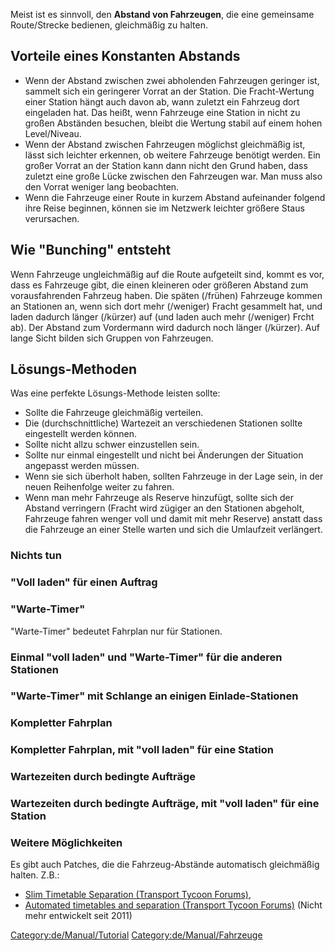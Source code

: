 


Meist ist es sinnvoll, den '''Abstand von Fahrzeugen''', die eine gemeinsame Route/Strecke bedienen, gleichmäßig zu halten.

== Vorteile eines Konstanten Abstands ==

* Wenn der Abstand zwischen zwei abholenden Fahrzeugen geringer ist, sammelt sich ein geringerer Vorrat an der Station. Die Fracht-Wertung einer Station hängt auch davon ab, wann zuletzt ein Fahrzeug dort eingeladen hat. Das heißt, wenn Fahrzeuge eine Station in nicht zu großen Abständen besuchen, bleibt die Wertung stabil auf einem hohen Level/Niveau.
* Wenn der Abstand zwischen Fahrzeugen möglichst gleichmäßig ist, lässt sich leichter erkennen, ob weitere Fahrzeuge benötigt werden. Ein großer Vorrat an der Station kann dann nicht den Grund haben, dass zuletzt eine große Lücke zwischen den Fahrzeugen war. Man muss also den Vorrat weniger lang beobachten.
* Wenn die Fahrzeuge einer Route in kurzem Abstand aufeinander folgend ihre Reise beginnen, können sie im Netzwerk leichter größere Staus verursachen.

== Wie "Bunching" entsteht ==

Wenn Fahrzeuge ungleichmäßig auf die Route aufgeteilt sind, kommt es vor, dass es Fahrzeuge gibt, die einen kleineren oder größeren Abstand zum vorausfahrenden Fahrzeug haben. Die späten (/frühen) Fahrzeuge kommen an Stationen an, wenn sich dort mehr (/weniger) Fracht gesammelt hat, und laden dadurch länger (/kürzer) auf (und laden auch mehr (/weniger) Frcht ab). Der Abstand zum Vordermann wird dadurch noch länger (/kürzer). Auf lange Sicht bilden sich Gruppen von Fahrzeugen.

== Lösungs-Methoden ==
Was eine perfekte Lösungs-Methode leisten sollte:
* Sollte die Fahrzeuge gleichmäßig verteilen.
* Die (durchschnittliche) Wartezeit an verschiedenen Stationen sollte eingestellt werden können.
* Sollte nicht allzu schwer einzustellen sein.
* Sollte nur einmal eingestellt und nicht bei Änderungen der Situation angepasst werden müssen.
* Wenn sie sich überholt haben, sollten Fahrzeuge in der Lage sein, in der neuen Reihenfolge weiter zu fahren.
* Wenn man mehr Fahrzeuge als Reserve hinzufügt, sollte sich der Abstand verringern (Fracht wird zügiger an den Stationen abgeholt, Fahrzeuge fahren wenger voll und damit mit mehr Reserve) anstatt dass die Fahrzeuge an einer Stelle warten und sich die Umlaufzeit verlängert.

=== Nichts tun ===
{{Page:en/Archive/Community/Users/Pystro/Template/Spacing out vehicles|LA = (Lade, wenn verfügbar) ||LB =
|UA = (Entlade, falls akzeptiert) ||UB =
|DB = (ohne Farplan)
|ORDERSPECIAL = 
|BUNCHING_R = 0||BUNCHING_TXT = Auf lange Sicht "klumpen" die Fahrzeuge stark zusammen.
|WAITING = Fahrzeuge bleiben nur so lange an einer Station, wie zum Beladen nötig.
|ADJ_TRAVEL = 
|ADJ_NVEHICLES = 
|ADJ_LOADING = 
|ADJ_BIGSTATION =
|OVERTAKING_R = 2||OVERTAKING_TXT = Überholen ist problemlos möglich.
|NVEHICLES_R = 2||NVEHICLES_TXT = Mehr Fahrzeuge verbessern den Transport.
|FEATURESPECIAL = Ist definitiv die einfachste Methode, mit dem Problem umzugehen, wahrscheinlich aber eine der schlechteren. Genau genommen kann man auch recht gut mit unregelmäßig ankommenden Fahrzeugen leben, vor allem bei Routen, die von mehr als genug Fahrzeugen bedient werden.
}}
=== "Voll laden" für einen Auftrag ===
{{Page:en/Archive/Community/Users/Pystro/Template/Spacing out vehicles|L1A = (Voll laden einer Fracht)/(Voll laden jeder Fracht) ||L1B = ''(darf keinen Timer bekommen!)''
|LA = (Lade, wenn verfügbar) ||LB =
|UA = (Entlade, falls akzeptiert) ||UB =
|DB = (ohne Farplan)
|ORDERSPECIAL = 
|BUNCHING_R = 1||BUNCHING_TXT = Bei langen Routen können die Fahrzeuge an den letzten Stops vor dem "voll laden"-Auftrag sehr ungleichmäßig ankommen.
|WAITING = Die Fahrzeuge bleiben länger an der "voll laden"-Station und fahren voll ab.
|ADJ_TRAVEL = 
|ADJ_NVEHICLES = 
|ADJ_LOADING = 
|ADJ_BIGSTATION = Der "Voll laden"-Auftrag muss der Station gegeben werden, die die meißte Fracht generiert (oder der letzten Station in dem Zweig, der insgesamt die meißte Fracht generiert).
|OVERTAKING_R = 2||OVERTAKING_TXT = Überholen ist problemlos möglich.
|NVEHICLES_R = 0||NVEHICLES_TXT = Mehr Fahrzeuge verbessern den Transport nicht. Nur möglich, wenn man ein Ausweich-Depot zum Warten zur Verfügung stellt.
|FEATURESPECIAL = Eine der einfachen Möglichkeiten, die Fahrzeuge fast perfekt gleichmäßig abfahren zu lassen. Dürfte die Beliebteste sein.
}}
=== "Warte-Timer" ===
"Warte-Timer" bedeutet Fahrplan nur für Stationen.
{{Page:en/Archive/Community/Users/Pystro/Template/Spacing out vehicles|LA = (Lade, wenn verfügbar) ||LB = und X Ticks/Tage lang bleiben
|UA = (Entlade, falls akzeptiert) ||UB = und Y Ticks/Tage lang bleiben
|DB = (ohne Farplan)
|ORDERSPECIAL = Gute Zeiten sind 5-10 Tage oder 370-740 Ticks. Die Zeit zum Abladen (Y) kann auch bis auf 1 Tick gekürzt werden, wenn dafür das nächste Beladen (X) verlängert wird.
|BUNCHING_R = 1||BUNCHING_TXT = Die Summe der Ein- und Entladezeiten wird für alle Züge gleich gehalten. Die "Verklumpung" der Fahrzeuge ist zufällig/chaotisch und hat nicht das Bestreben, sich zu verschlimmern.
|WAITING = Die Fahrzeuge bleiben etwas länger an den Stationen und fahren weniger wahrscheinlich leer ab.
|ADJ_TRAVEL = 
|ADJ_NVEHICLES = 
|ADJ_LOADING = Die Wartezeit sollte am besten (manuell) an die durchschnittliche Ladezeit angepasst werden. Alternativ funktioniert die Ladezeit zum zügigen Einladen einer vollen Ladung sicher, lässt Fahrzeuge aber an kleinen Stationen zu lange warten.
|ADJ_BIGSTATION = 
|OVERTAKING_R = 1||OVERTAKING_TXT = Überholen ist möglich.
|NVEHICLES_R = 2||NVEHICLES_TXT = Mehr Fahrzeuge verbessern den Transport.
|FEATURESPECIAL = 
}}
=== Einmal "voll laden" und "Warte-Timer" für die anderen Stationen ===
{{Page:en/Archive/Community/Users/Pystro/Template/Spacing out vehicles|L1A = (Voll laden einer Fracht)/(Voll laden jeder Fracht) ||L1B = ''(darf keinen Timer bekommen!)''
|LA = (Lade, wenn verfügbar) ||LB = und X Ticks/Tage lang bleiben
|UA = (Entlade, falls akzeptiert) ||UB = und Y Ticks/Tage lang bleiben
|DB = (ohne Farplan)
|ORDERSPECIAL = * Gute Zeiten siehe [[#warte-timer|"Warte-Timer"]]
* Wenn Fahrzeuge vor der "voll laden"-Station eine Verspätung haben (festgestellt haben, dass sie aufholen müssen), werden sie das nach der "voll laden"-Station nochmal korrigieren, obwohl sie bereits den gleichen Abstand haben. Die Station davor sollte also einen ausreichenden Warte-Timer haben.
* Bei einer Punkt-zu-Punkt Route will man oft, dass die Fahrzeuge die Entladestation nicht zu lange blockieren. Deren Timer zu reduzieren ist nicht möglich, weil die Fahrzeuge das nicht aufholen können. Daher ist es besser, dieser keinen Warte-Timer zu geben und [[#voll-laden-fur-einen-auftrag|"Voll laden" für einen Auftrag]] oder [[#warte-timer-mit-langer-wartezeit-an-einigen-einlade-stationen|"Warte-Timer" mit langer Wartezeit an einigen Einlade-Stationen]] zu nutzen.
|BUNCHING_R = 2||BUNCHING_TXT = Die Summe der Ein- und Entladezeiten wird für alle Züge gleich gehalten. Ungleichmäßige Ankünfte, die sich durch verlängerte Fahrtzeiten (z.B. Pannen oder Wartungen) ergeben, werden an der "voll laden"-Station konstant auf einen gleichmäßigen Abstand gebracht.
|WAITING = Die Fahrzeuge bleiben länger an der "voll laden"-Station und fahren nicht leer ab und die Fahrzeuge bleiben etwas länger an den anderen Stationen 
und fahren weniger wahrscheinlich leer ab.
|ADJ_TRAVEL = 
|ADJ_NVEHICLES = 
|ADJ_LOADING = Die Wartezeit sollte am besten (manuell) an die durchschnittliche Ladezeit angepasst werden. Alternativ funktioniert die Ladezeit zum zügigen Einladen einer vollen Ladung sicher, lässt Fahrzeuge aber an kleinen Stationen zu lange warten.
|ADJ_BIGSTATION = Der "Voll laden"-Auftrag muss der Station gegeben werden, die die meißte Fracht generiert (siehe auch [[#voll-laden-fur-einen-auftrag|"Voll laden"]]). Wenn sich die Situation ändert, muss man die Aufträge (manuell) anpassen.
|OVERTAKING_R = 1||OVERTAKING_TXT = Überholen ist möglich.
|NVEHICLES_R = 0||NVEHICLES_TXT = Mehr Fahrzeuge verbessern den Transport nicht. Nur möglich, wenn man ein Ausweich-Depot zum Warten zur Verfügung stellt.
|FEATURESPECIAL = * Etwas schwerer einzustellen.
* Mein Favorit, um die Fahrzeuge fast perfekt gleichmäßig abfahren zu lassen und gleichmäßig zu halten.
}}
=== "Warte-Timer" mit Schlange an einigen Einlade-Stationen ===
{{Page:en/Archive/Community/Users/Pystro/Template/Spacing out vehicles|L1A = (Lade, wenn verfügbar) ||L1B = und XXX Ticks/Tage lang bleiben
|LA = (Lade, wenn verfügbar) ||LB = und Y Ticks/Tage lang bleiben
|UA = (Entlade, falls akzeptiert) ||UB = und Z Ticks/Tage lang bleiben
|DB = (ohne Farplan)
|ORDERSPECIAL =
* Die Wartezeit an lang-laden-Stationen (XXX) sollte so bemessen sein, dass die Station zu etwa 100% belegt ist. Fahrzeuge, die zu früh an einer dieser Stationen ankommen, müssen dann warten, bevor sie die Station betreten können. Wenn die Station von mehreren Routen bedient wird, sollten deshalb alle Gruppen von lange wartenden Fahrzeuge eigene Plattformen zugewiesen bekommen.
* Gute Zeit fürs kurze Laden (Y) siehe [[#warte-timer|"Warte-Timer"]].
* Wenn Fahrzeuge vor der lang-laden-Station eine Verspätung haben, werden sie das bei der Wartezeit in dieser Station nochmal korrigieren, obwohl sie bereits beim Betreten den gleichen Abstand haben. Die Station davor sollte also einen ausreichenden Warte-Timer haben.
|BUNCHING_R = 2||BUNCHING_TXT = Die Summe der Ein- und Entladezeiten wird für alle Züge gleich gehalten. Ungleichmäßige Ankünfte, die sich durch verlängerte Fahrtzeiten (z.B. Pannen oder Wartungen) ergeben, werden an der lange-laden-Station auf einen fast gleichmäßigen Mindestabstand gebracht.
|WAITING = Die Fahrzeuge warten möglicherweise zu lange an den lange-laden-Stationen. Die Fahrzeuge bleiben etwas länger an den kurz-laden-Stationen und durchgehend an den lange-laden-Stationen und fahren weniger wahrscheinlich leer ab.
|ADJ_TRAVEL = 
|ADJ_NVEHICLES = Wenn man mehr Fahrzeuge zur Verfügung stellt, sollte man die Wartezeit verringern. Es funktioniert aber auch ohne, nur dass man dann die maximal transportierbare Frachtmenge nicht erhöht.
|ADJ_LOADING = Die kurze Wartezeit sollte am besten (manuell) an die durchschnittliche Ladezeit angepasst werden. Die Ladezeit zum zügigen Einladen einer vollen Ladung funktioniert sicher, lässt Fahrzeuge aber an kleinen Stationen zu lange warten.
|ADJ_BIGSTATION = 
|OVERTAKING_R = 1||OVERTAKING_TXT = Überholen ist möglich. An den lange-warten-Stationen problemlos möglich.
|NVEHICLES_R = 2||NVEHICLES_TXT = Die Anzahl der Fahrzeuge kann deutlich größer sein als nötig. Wenn man die Wartezeit (XXX) anpasst, verbessern sie den Transport, sonst warten sie vor der Station. Letzteres ist vor allem sinnvoll, wenn man ein Ausweich-Depot zum Warten zur Verfügung gestellt hat.
|FEATURESPECIAL =* Funktioniert nicht für Schiffe. Funktioniert etwas schlechter für Haltepunkte auf Straßen, denn sobald dort das hintere Fahrzeug die Station verlässt, betreten mindestens 2 wartende Fahrzeuge gleichzeitig die Station und verlassen sie dann auch gleichzeitig.
* Scheint eine der besten Methoden zu sein (noch nicht getestet).
}}
=== Kompletter Fahrplan ===
{{Page:en/Archive/Community/Users/Pystro/Template/Spacing out vehicles|LA = (Lade, wenn verfügbar) ||LB = und X Ticks/Tage lang bleiben
|UA = (Entlade, falls akzeptiert) ||UB = und Y Ticks/Tage lang bleiben
|DB = für Z Tage/Ticks
|ORDERSPECIAL = Lässt sich gut durch "Erfassen" mit manuellen Korrekturen einstellen. Eine gute Wartezeit sind 5-10 Tage oder 370-740 Ticks. Zeitreserve sollte auf den Wegen eingeplant werden, die das Fahrzeug leer zurücklegt, dann wartet es fast nur an Belade-Stationen.
|BUNCHING_R = 1||BUNCHING_TXT = Die komplette Fartzeit wird für alle Züge gleich gehalten, der Abstand muss aber (manuell) eingestellt werden und zwar jedes mal, wenn sich etwas ändert.
|WAITING = Die Fahrzeuge bleiben deutlich länger an den Stationen und fahren weniger wahrscheinlich leer ab.
|ADJ_TRAVEL = Fahrplan ist stark abhängig von der Fahrtzeit.
|ADJ_NVEHICLES = Fahrzeuge müssen komplett neu verteilt werden, selbst wenn man nur eins hinzufügt.
|ADJ_LOADING = Wenn sich die Beladezeit ändert, kann man meist ohne Änderungen auskommen, vor allem bei genug Reserven.
|ADJ_BIGSTATION = 
|OVERTAKING_R = 0||OVERTAKING_TXT = Überholen wird rückgängig gemacht.
|NVEHICLES_R = 2||NVEHICLES_TXT = Mehr Fahrzeuge verbessern den Transport.
|FEATURESPECIAL = Schwer einzustellen. Muss ''sehr, sehr'' oft angepasst werden.
Hält den Fahrzeugabstand nicht mit bedingten Aufträgen.
}}
=== Kompletter Fahrplan, mit "voll laden" für eine Station ===
{{Page:en/Archive/Community/Users/Pystro/Template/Spacing out vehicles|L1A = (Voll laden einer Fracht)/(Voll laden jeder Fracht) ||L1B = ''(darf keinen Timer bekommen!)''
|LA = (Lade, wenn verfügbar) ||LB = und X Ticks/Tage lang bleiben
|UA = (Entlade, falls akzeptiert) ||UB = und Y Ticks/Tage lang bleiben
|DB = Unterwegs für Z Tage/Ticks
|ORDERSPECIAL =* Erstellen: siehe [[#kompletter-fahrplan|Kompletter Fahrplan]].
* Wenn Fahrzeuge vor der "voll laden"-Station eine Verspätung haben, werden sie diese nach der "voll laden"-Station nochmal korrigieren, obwohl sie bereits den gleichen Abstand haben. Daher sollte vor dieser Station die Verspätung der Züge möglicht gleichmäßig sein. Es bietet sich an, eine Dummy-Station (oder einen Wegpunkt?) direkt davor einzufügen, wo die Fahrzeuge ihre Verfrühung abwarten können und die letzte Wegstrecke nicht zu timen.
|BUNCHING_R = 2||BUNCHING_TXT = Die komplette Fartzeit wird für alle Züge gleich gehalten, der Abstand stellt sich an der "voll laden"-Station automatisch ein.
|WAITING = Die Fahrzeuge bleiben länger an der "voll laden"-Station und fahren nicht leer ab und die Fahrzeuge bleiben deutlich länger an den anderen Stationen und fahren weniger wahrscheinlich leer ab.
|ADJ_TRAVEL = Fahrplan ist stark abhängig von der Fahrtzeit.
|ADJ_NVEHICLES = 
|ADJ_LOADING = Wenn sich die Beladezeit ändert, kann man meist ohne Änderungen auskommen, vor allem bei genug Reserven.
|ADJ_BIGSTATION = Der "Voll laden"-Auftrag muss der Station gegeben werden, die die meißte Fracht generiert (siehe auch [[#voll-laden-fur-einen-auftrag|"Voll laden"]]). Wenn sich die Situation ändert, muss man die Aufträge (manuell) anpassen.
|OVERTAKING_R = 0||OVERTAKING_TXT = Überholen wird rückgängig gemacht und ist nur in der "voll laden"-Station möglich.
|NVEHICLES_R = 0||NVEHICLES_TXT = Mehr Fahrzeuge verbessern den Transport nicht. Nur möglich, wenn man ein Ausweich-Depot zum Warten zur Verfügung stellt.
|FEATURESPECIAL =* Schwer einzustellen. Muss oft geändert werden.
* Funktioniert nicht mit bedingten Aufträgen.
}}
=== Wartezeiten durch bedingte Aufträge ===
{{Page:en/Archive/Community/Users/Pystro/Template/Spacing out vehicles|LA = (Lade, wenn verfügbar) <BR/> "Überspringe den nächsten Auftrag", wenn Ladezustand (Prozent) größer X ist <BR/> Farhe ohne Halt zu ... (''Dummy-Auftrag'') ||LB = ''(eventuell für den Dummy-Auftrag)''
|UA = (Entlade, falls akzeptiert) ||UB = ''(möglich, aber nicht nötig)''
|DB = (ohne Farplan)
|ORDERSPECIAL = Der Dummy-Auftrag sollte das Fahrzeug um etwa 2-4 mal die Zeit aufhalten, die es beim Beladen schneller war als ein volles Beladen. 
* Ein möglicher Dummy-Auftrag ist der Besuch eines Depots. Dies stellt auch sicher, dass verfrühte Fahrzeuge gut gewartet werden. Es sollte dann aber mindestens einen Depot-Auftrag geben, zu dem alle Fahrzeuge gezwungen werden.
* Ein anderer möglicher Dummy-Auftrag ist das (eventuell mehrmalige) Wenden in der soeben besuchten Station (mit "[Am Ende]", "Wenden in Stationen" aktiviert und für Züge einem um 1 Feld zu langen Bahnhof). Der Sprung sollte dabei nicht auf ''den selben'' Auftrag zurück führen, weil das Fahrzeug sonst so lange bleibt, bis es mindestens 1% geladen hat.
*'''Beispiel''':
*: 1: Fahre zu Bremen Süd [Am Anfang] (Lade, wenn verfügbar)
*: 2: Springe zu Auftrag 10, wenn Ladezustand (Prozent) größer 80
*: 3: Fahre zu Bremen Süd [Am Ende] (Lade, wenn verfügbar)
*: 4: Springe zu Auftrag 10, wenn Ladezustand (Prozent) größer 60
*: 5: Fahre zu Bremen Süd [Am Ende] (Lade, wenn verfügbar)
*: 6: Springe zu Auftrag 10, wenn Ladezustand (Prozent) größer 40
*: 7: Fahre zu Bremen Süd [Am Ende] (Lade, wenn verfügbar)
*: 8: Springe zu Auftrag 10, wenn Ladezustand (Prozent) größer 20
*: 9: Fahre zu Bremen Süd [Am Ende] (Lade, wenn verfügbar)
*: 10: Fahre zu München Nord (Entlade, falls akzeptiert)
|BUNCHING_R = 1||BUNCHING_TXT = Die Dummy-Aufträge sorgen dafür, dass Fahrzeuge, die verfrüht sind, (weil sie beim Beladen zu schnell waren und beim Entladen auch schneller sein werden) "bestraft" werden, wodurch dem Verklumpungs-Mechanismus entgegen gewirkt wird.
|WAITING = Die Fahrzeuge bleiben nicht länger an den Stationen als nötig. Je nach Dummy-Auftrag warten sie an anderer Stelle.
|ADJ_TRAVEL = 
|ADJ_NVEHICLES = 
|ADJ_LOADING = Die Wirkung der "Strafen" ist stark davon abhängig, dass die Ladezustands-Grenzen an die Frachtmenge angepasst werden. Es macht z.B. wenig Sinn, an einer Station mit hohem Frachtaufkommen nur auf >10% Beladung zu vergleichen, weil man dadurch nicht die verspäteten Fahrzeuge von den verfrühten unterscheiden kann.
|ADJ_BIGSTATION = 
|OVERTAKING_R = 1||OVERTAKING_TXT = Überholen ist möglich, kann aber Störungen verursachen.
|NVEHICLES_R = 2||NVEHICLES_TXT = Mehr Fahrzeuge verbessern den Transport.
|FEATURESPECIAL =* Sehr schwer richtig einzustellen! Der Fahrplan kann ziemlich lang werden.
* Noch nicht getestet.
}}
=== Wartezeiten durch bedingte Aufträge, mit "voll laden" für eine Station ===
{{Page:en/Archive/Community/Users/Pystro/Template/Spacing out vehicles|L1A = (Voll laden einer Fracht)/(Voll laden jeder Fracht) ||L1B = ''(darf keinen Timer bekommen!)''
|LA = (Lade, wenn verfügbar) <BR/> "Überspringe den nächsten Auftrag", wenn Ladezustand (Prozent) größer X ist <BR/> Farhe ohne Halt zu ... (''Dummy-Auftrag'') ||LB = ''(eventuell für den Dummy-Auftrag)''
|UA = (Entlade, falls akzeptiert) ||UB = ''(möglich, aber nicht nötig)''
|DB = (ohne Farplan)
|ORDERSPECIAL =* Siehe [[#wartezeiten-durch-bedingte-auftrage|Wartezeiten durch bedingte Aufträge]].
*................
|BUNCHING_R = ?||BUNCHING_TXT = Die Dummy-Aufträge sorgen dafür, dass Fahrzeuge, die verfrüht sind, (weil sie beim Beladen zu schnell waren und beim Entladen auch schneller sein werden) "bestraft" werden, wodurch dem Verklumpungs-Mechanismus entgegen gewirkt wird.
................
|WAITING = Die Fahrzeuge bleiben nicht länger an den Stationen als nötig. Je nach Dummy-Auftrag warten sie an anderer Stelle.
|ADJ_TRAVEL = 
|ADJ_NVEHICLES = 
|ADJ_LOADING = Die Wirkung der "Strafen" ist stark davon abhängig, dass die Ladezustands-Grenzen an die Frachtmenge angepasst werden. Es macht z.B. wenig Sinn, an einer Station mit hohem Frachtaufkommen nur auf >10% Beladung zu vergleichen, weil man dadurch nicht die verspäteten Fahrzeuge von den verfrühten unterscheiden kann.
|ADJ_BIGSTATION = Der "Voll laden"-Auftrag muss der Station gegeben werden, die die meißte Fracht generiert (siehe auch [[#voll-laden-fur-einen-auftrag|"Voll laden"]]). Wenn sich die Situation ändert, muss man die Aufträge (manuell) anpassen.
|OVERTAKING_R = 1||OVERTAKING_TXT = Überholen ist möglich, kann aber Störungen verursachen.
|NVEHICLES_R = 0||NVEHICLES_TXT = Mehr Fahrzeuge verbessern den Transport nicht. Nur möglich, wenn man ein Ausweich-Depot zum Warten zur Verfügung stellt.
|FEATURESPECIAL =* Sehr schwer richtig einzustellen! Der Fahrplan kann ziemlich lang werden.
*Viel mehr Aufwand für fast das gleiche Ergebnis wie [[#einmal-voll-laden-und-warte-timer-fur-die-anderen-stationen |Einmal "voll laden" und "Warte-Timer" für die anderen Stationen ]].
* Noch nicht getestet.
}}
=== Weitere Möglichkeiten ===
Es gibt auch Patches, die die Fahrzeug-Abstände automatisch gleichmäßig halten. Z.B.:

* [http://www.tt-forums.net/viewtopic.php?f=33&t=54332 Slim Timetable Separation (Transport Tycoon Forums)], 
* [http://www.tt-forums.net/viewtopic.php?f=33&t=46391 Automated timetables and separation (Transport Tycoon Forums)] (Nicht mehr entwickelt seit 2011)

<!--En [[Category:Tutorial]] [[Category:Vehicles]] En-->
[[Category:de/Manual/Tutorial]] [[Category:de/Manual/Fahrzeuge]]

<!--De  De-->
<!--En  En-->